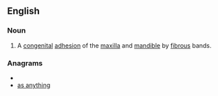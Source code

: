 ==English==

===Noun===
{{en-noun|-}}

# {{pathology}} A [[congenital]] [[adhesion]] of the [[maxilla]] and [[mandible]] by [[fibrous]] bands.

===Anagrams===
* {{alphagram|aaghinnsty}}
* [[as anything#English|as anything]]